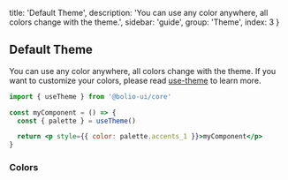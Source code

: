 
  title: 'Default Theme',
  description:
    'You can use any color anywhere, all colors change with the theme.',
  sidebar: 'guide',
  group: 'Theme',
  index: 3
}

## Default Theme

You can use any color anywhere, all colors change with the theme.
If you want to customize your colors, please read [use-theme](/docs/hooks/use-theme) to learn more.

```jsx
import { useTheme } from '@bolio-ui/core'

const myComponent = () => {
  const { palette } = useTheme()

  return <p style={{ color: palette.accents_1 }}>myComponent</p>
}
```

### Colors

<Colors />

